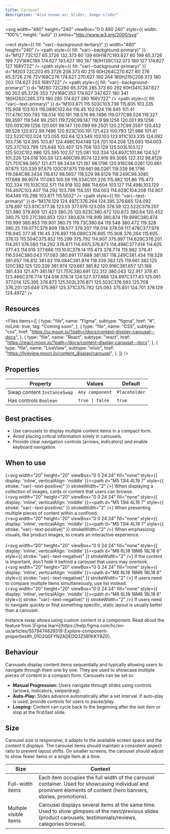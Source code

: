 ```yaml
---
title: Carousel
description: "Also known as: Slider, Image slider"
---
```


<svg
  width="480"
  height="240"
  viewBox="0 0 480 240"
  style={{ width: "100%", height: "auto" }}
  xmlns="http://www.w3.org/2000/svg"
>
  <rect
    style={{ fill: "var(--background-tertiary)" }}
    width="480"
    height="240"
  />
  <path
    style={{ fill: "var(--background-primary)" }}
    d="M127 72C127 65.3726 132.373 60 139 60H187C193.627 60 199 65.3726 199 72V168C199 174.627 193.627 180 187 180H139C132.373 180 127 174.627 127 168V72Z"
  />
  <path
    style={{ fill: "var(--background-primary)" }}
    d="M203 72C203 65.3726 208.373 60 215 60H264C270.627 60 276 65.3726 276 72V168C276 174.627 270.627 180 264 180H215C208.373 180 203 174.627 203 168V72Z"
  />
  <path
    style={{ fill: "var(--background-primary)" }}
    d="M280 72C280 65.3726 285.373 60 292 60H341C347.627 60 353 65.3726 353 72V168C353 174.627 347.627 180 341 180H292C285.373 180 280 174.627 280 168V72Z"
  />
  <path
    style={{ fill: "var(--text-primary)" }}
    d="M103.871 115.503C103.736 115.605 103.335 115.908 103.103 116.089C102.64 116.45 102.024 116.945 101.41 117.478C100.793 118.014 100.191 118.576 99.7496 119.077C99.528 119.327 99.3597 119.548 99.2501 119.729C99.147 119.9 99.1256 120.001 99.1256 120.001C99.1256 120.001 99.147 120.099 99.2501 120.27C99.3597 120.452 99.528 120.672 99.7496 120.923C100.191 121.423 100.793 121.986 101.41 122.522C102.024 123.055 102.64 123.549 103.103 123.911C103.335 124.092 103.736 124.395 103.87 124.496C104.148 124.701 104.208 125.093 104.003 125.37C103.799 125.648 103.407 125.708 103.129 125.503L103.127 125.502C102.986 125.395 102.57 125.081 102.334 124.897C101.86 124.527 101.226 124.018 100.59 123.466C99.9574 122.916 99.3085 122.312 98.8129 121.751C98.5657 121.471 98.3434 121.187 98.1796 120.916C98.0261 120.661 97.875 120.339 97.875 120C97.875 119.661 98.0261 119.339 98.1796 119.084C98.3434 118.812 98.5657 118.529 98.8129 118.249C99.3085 117.688 99.9574 117.083 100.59 116.534C101.226 115.982 101.86 115.473 102.334 115.103C102.571 114.919 102.986 114.604 103.127 114.498L103.129 114.497C103.407 114.292 103.799 114.351 104.003 114.629C104.208 114.907 104.149 115.298 103.871 115.503Z"
  />
  <path
    style={{ fill: "var(--text-primary)" }}
    d="M376.129 124.497C376.264 124.395 376.665 124.092 376.897 123.911C377.36 123.55 377.976 123.055 378.59 122.522C379.207 121.986 379.809 121.423 380.25 120.923C380.472 120.673 380.64 120.452 380.75 120.27C380.853 120.1 380.874 119.999 380.874 119.999C380.874 119.999 380.853 119.901 380.75 119.73C380.64 119.548 380.472 119.328 380.25 119.077C379.809 118.577 379.207 118.014 378.59 117.478C377.976 116.945 377.36 116.45 376.897 116.089C376.665 115.908 376.264 115.605 376.13 115.504C375.852 115.299 375.792 114.907 375.997 114.629C376.201 114.351 376.593 114.292 376.871 114.497L376.873 114.498C377.014 114.605 377.43 114.919 377.666 115.103C378.14 115.473 378.774 115.982 379.41 116.534C380.043 117.083 380.691 117.688 381.187 118.249C381.434 118.529 381.657 118.812 381.82 119.084C381.974 119.339 382.125 119.661 382.125 120C382.125 120.339 381.974 120.661 381.82 120.916C381.657 121.188 381.434 121.471 381.187 121.751C380.691 122.312 380.043 122.917 379.41 123.466C378.774 124.018 378.14 124.527 377.666 124.897C377.43 125.081 377.014 125.395 376.873 125.502L376.871 125.503C376.593 125.708 376.201 125.649 375.997 125.371C375.792 125.093 375.851 124.701 376.129 124.497Z"
  />
</svg>

## Resources

<Files
  items={[
    {
      type: "file",
      name: "Figma",
      subtype: "figma",
      href: "#",
      noLink: true,
      tag: "Coming soon",
    },
    {
      type: "file",
      name: "CSS",
      subtype: "css",
      href: "https://ui.moon.io/?path=/docs/content-display-carousel--docs",
    },
    {
      type: "file",
      name: "React",
      subtype: "react",
      href: "https://react.moon.io/?path=/docs/content-display-carousel--docs",
    },
    {
      type: "file",
      name: "LiveView",
      subtype: "elixir",
      href: "https://liveview.moon.io/content_display/carousel",
    },
  ]}
/>

## Properties

| **Property**                | **Values**      | **Default**   |
| --------------------------- | --------------- | ------------- |
| Swap content `InstanceSwap` | `Any component` | `Placeholder` |
| Has controls `Boolean`      | `true \| false` | `true`        |

## Best practises

- Use carousels to display multiple content items in a compact form.
- Avoid placing critical information solely in carousels.
- Provide clear navigation controls (arrows, indicators) and enable keyboard navigation.

## When to use

{<svg width="20" height="20" viewBox="0 0 24 24" fill="none" style={{ display: 'inline', verticalAlign: 'middle' }}><path d="M5 13l4 4L19 7" style={{ stroke: "var(--text-positive)" }} strokeWidth="2" /></svg>} When displaying a collection of images, cards or content that users can browse. <br/>
{<svg width="20" height="20" viewBox="0 0 24 24" fill="none" style={{ display: 'inline', verticalAlign: 'middle' }}><path d="M5 13l4 4L19 7" style={{ stroke: "var(--text-positive)" }} strokeWidth="2" /></svg>} When presenting multiple pieces of content within a confined. <br/>
{<svg width="20" height="20" viewBox="0 0 24 24" fill="none" style={{ display: 'inline', verticalAlign: 'middle' }}><path d="M5 13l4 4L19 7" style={{ stroke: "var(--text-positive)" }} strokeWidth="2" /></svg>} When emphasizing visuals, like product images, to create an interactive experience. <br/><br/>
{<svg width="20" height="20" viewBox="0 0 24 24" fill="none" style={{ display: 'inline', verticalAlign: 'middle' }}><path d="M6 6L18 18M6 18L18 6" style={{ stroke: "var(--text-negative)" }} strokeWidth="2" /></svg>} If the content is important, don’t hide it behind a carousel that users may overlook. <br/>
{<svg width="20" height="20" viewBox="0 0 24 24" fill="none" style={{ display: 'inline', verticalAlign: 'middle' }}><path d="M6 6L18 18M6 18L18 6" style={{ stroke: "var(--text-negative)" }} strokeWidth="2" /></svg>} If users need to compare multiple items simultaneously, use list instead. <br/>
{<svg width="20" height="20" viewBox="0 0 24 24" fill="none" style={{ display: 'inline', verticalAlign: 'middle' }}><path d="M6 6L18 18M6 18L18 6" style={{ stroke: "var(--text-negative)" }} strokeWidth="2" /></svg>} If users need to navigate quickly or find something specific, static layout is usually better than a carousel. <br/>

<Note type="info" title="Note">
  Instance swap allows using custom content in a component. Read about the
  feature from [Figma
  learn](https://help.figma.com/hc/en-us/articles/5579474826519-Explore-component-properties#h_01G2Q5FYN2ADEDQ3ZSB1KKY8Z0).
</Note>

## Behaviour

Carousels display content items sequentially and typically allowing users to navigate through them one by one.
They are used to showcase multiple pieces of content in a compact form. Carousels can be set to:

- **Manual Progression:** Users navigate through slides using controls (arrows, indicators, swipe/drag).
- **Auto-Play:** Slides advance automatically after a set interval. If auto-play is used, provide controls for users to pause/play.
- **Looping:** Content can cycle back to the beginning after the last item or stop at the first/last slide.

## Size

Carousel size is responsive, it adapts to the available screen space and the content it displays. The carousel items should maintain a consistent aspect ratio to prevent layout shifts.
On smaller screens, the carousel should adjust to show fewer items or a single item at a time.

| **Size**               | **Context**                                                                                                                                                        |
| ---------------------- | ------------------------------------------------------------------------------------------------------------------------------------------------------------------ |
| Full-width items       | Each item occupies the full width of the carousel container. Used for showcasing individual and prominent elements of content (hero banners, stories, promotions). |
| Multiple visible items | Carousel displays several items at the same time. Used to show glimpses of the next/previous slides (product carousels, testimonials/reviews, categories browse).  |

